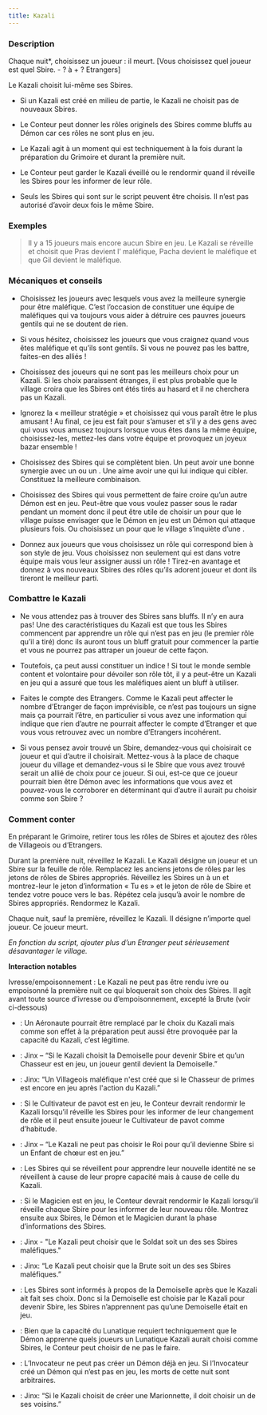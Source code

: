 ```yaml
---
title: Kazali
---
```



<Role KAZALI header />

### Description

Chaque nuit*, choisissez un joueur : il meurt. [Vous choisissez quel joueur est quel Sbire. - ? à + ? Etrangers]

Le Kazali choisit lui-même ses Sbires.

-   Si un Kazali est créé en milieu de partie, le Kazali ne choisit pas de nouveaux Sbires.

-	Le Conteur peut donner les rôles originels des Sbires comme bluffs au Démon car ces rôles ne sont plus en jeu.

-	Le Kazali agit à un moment qui est techniquement à la fois durant la préparation du Grimoire et durant la première nuit.

-	Le Conteur peut garder le Kazali éveillé ou le rendormir quand il réveille les Sbires pour les informer de leur rôle.

-	Seuls les Sbires qui sont sur le script peuvent être choisis. Il n’est pas autorisé d’avoir deux fois le même Sbire.

### Exemples

> Il y a 15 joueurs mais encore aucun Sbire en jeu. Le Kazali se réveille et choisit que Pras devient l’<Role ORGUE_DE_BARBARIE /> maléfique, Pacha devient le <Role VIZIR /> maléfique et que Gil devient le <Role GOBELIN /> maléfique. 

### Mécaniques et conseils

- Choisissez les joueurs avec lesquels vous avez la meilleure synergie pour être maléfique. C’est l’occasion de constituer une équipe de maléfiques qui va toujours vous aider à détruire ces pauvres joueurs gentils qui ne se doutent de rien.

- Si vous hésitez, choisissez les joueurs que vous craignez quand vous êtes maléfique et qu’ils sont gentils. Si vous ne pouvez pas les battre, faites-en des alliés !

- Choisissez des joueurs qui ne sont pas les meilleurs choix pour un Kazali. Si les choix paraissent étranges, il est plus probable que le village croira que les Sbires ont étés tirés au hasard et il ne cherchera pas un Kazali. 

- Ignorez la « meilleur stratégie » et choisissez qui vous paraît être le plus amusant ! Au final, ce jeu est fait pour s’amuser et s’il y a des gens avec qui vous vous amusez toujours lorsque vous êtes dans la même équipe, choisissez-les, mettez-les dans votre équipe et provoquez un joyeux bazar ensemble !

- Choisissez des Sbires qui se complètent bien. Un <Role ORGUE_DE_BARBARIE /> peut avoir une bonne synergie avec un <Role GOBELIN /> ou un <Role BOOMDANDY />. Une <Role VIEILLE_CHOUETTE /> aime avoir une <Role VEUVE_NOIRE /> qui lui indique qui cibler. Constituez la meilleure combinaison.

- Choisissez des Sbires qui vous permettent de faire croire qu’un autre Démon est en jeu. Peut-être que vous voulez passer sous le radar pendant un moment donc il peut être utile de choisir un <Role ASSASSIN /> pour que le village puisse envisager que le Démon en jeu est un Démon qui attaque plusieurs fois. Ou choisissez un <Role AVOCAT_DU_DIABLE /> pour que le village s’inquiète d’une <Role SANGSUE />.

- Donnez aux joueurs que vous choisissez un rôle qui correspond bien à son style de jeu. Vous choisissez non seulement qui est dans votre équipe mais vous leur assigner aussi un rôle ! Tirez-en avantage et donnez à vos nouveaux Sbires des rôles qu’ils adorent joueur et dont ils tireront le meilleur parti. 

### Combattre le Kazali

- Ne vous attendez pas à trouver des Sbires sans bluffs. Il n’y en aura pas! Une des caractéristiques du Kazali est que tous les Sbires commencent par apprendre un rôle qui n’est pas en jeu (le premier rôle qu’il a tiré) donc ils auront tous un bluff gratuit pour commencer la partie et vous ne pourrez pas attraper un joueur de cette façon. 

- Toutefois, ça peut aussi constituer un indice ! Si tout le monde semble content et volontaire pour dévoiler son rôle tôt, il y a peut-être un Kazali en jeu qui a assuré que tous les maléfiques aient un bluff à utiliser.

- Faites le compte des Etrangers. Comme le Kazali peut affecter le nombre d’Etranger de façon imprévisible, ce n’est pas toujours un signe mais ça pourrait l’être, en particulier si vous avez une information qui indique que rien d’autre ne pourrait affecter le compte d’Etranger et que vous vous retrouvez avec un nombre d’Etrangers incohérent.

- Si vous pensez avoir trouvé un Sbire, demandez-vous qui choisirait ce joueur et qui d’autre il choisirait. Mettez-vous à la place de chaque joueur du village et demandez-vous si le Sbire que vous avez trouvé serait un allié de choix pour ce joueur. Si oui, est-ce que ce joueur pourrait bien être Démon avec les informations que vous avez et pouvez-vous le corroborer en déterminant qui d’autre il aurait pu choisir comme son Sbire ?

### Comment conter

En préparant le Grimoire, retirer tous les rôles de Sbires et ajoutez des rôles de Villageois ou d’Etrangers.

Durant la première nuit, réveillez le Kazali. Le Kazali désigne un joueur et un Sbire sur la feuille de rôle. Remplacez les anciens jetons de rôles par les jetons de rôles de Sbires appropriés. Réveillez les Sbires un à un et montrez-leur le jeton d’information « Tu es » et le jeton de rôle de Sbire et tendez votre pouce vers le bas. Répétez cela jusqu’à avoir le nombre de Sbires appropriés. Rendormez le Kazali.

Chaque nuit, sauf la première, réveillez le Kazali. Il désigne n’importe quel joueur. Ce joueur meurt.

_En fonction du script, ajouter plus d’un Etranger peut sérieusement désavantager le village._

**Interaction notables**

Ivresse/empoisonnement : Le Kazali ne peut pas être rendu ivre ou empoisonné la première nuit ce qui bloquerait son choix des Sbires. Il agit avant toute source d’ivresse ou d’empoisonnement, excepté la Brute (voir ci-dessous)

- <Role AERONAUTE /> : Un Aéronaute pourrait être remplacé par le choix du Kazali mais comme son effet à la préparation peut aussi être provoquée par la capacité du Kazali, c’est légitime.

- <Role CHASSEUR /> : Jinx – “Si le Kazali choisit la Demoiselle pour devenir Sbire et qu’un Chasseur est en jeu, un joueur gentil devient la Demoiselle.”

- <Role CHASSEUR_DE_PRIMES /> : Jinx: “Un Villageois maléfique n'est créé que si le Chasseur de primes est encore en jeu après l'action du Kazali.” 

- <Role CULTIVATEUR_DE_PAVOT /> : Si le Cultivateur de pavot est en jeu, le Conteur devrait rendormir le Kazali lorsqu’il réveille les Sbires pour les informer de leur changement de rôle et il peut ensuite joueur le Cultivateur de pavot comme d’habitude. 

- <Role ENFANT_DE_CHOEUR /> : Jinx – “Le Kazali ne peut pas choisir le Roi pour qu’il devienne Sbire si un Enfant de chœur est en jeu.”

- <Role FEMME_DE_CHAMBRE /> : Les Sbires qui se réveillent pour apprendre leur nouvelle identité ne se réveillent à cause de leur propre capacité mais à cause de celle du Kazali.

- <Role MAGICIEN /> : Si le Magicien est en jeu, le Conteur devrait rendormir le Kazali lorsqu’il réveille chaque Sbire pour les informer de leur nouveau rôle. Montrez ensuite aux Sbires, le Démon et le Magicien durant la phase d’informations des Sbires. 

- <Role SOLDAT /> : Jinx - "Le Kazali peut choisir que le Soldat soit un des ses Sbires maléfiques."

- <Role BRUTE /> : Jinx: “Le Kazali peut choisir que la Brute soit un des ses Sbires maléfiques.”

- <Role DEMOISELLE /> : Les Sbires sont informés à propos de la Demoiselle après que le Kazali ait fait ses choix. Donc si la Demoiselle est choisie par le Kazali pour devenir Sbire, les Sbires n’apprennent pas qu’une Demoiselle était en jeu.

- <Role LUNATIQUE /> : Bien que la capacité du Lunatique requiert techniquement que le Démon apprenne quels joueurs un Lunatique Kazali aurait choisi comme Sbires, le Conteur peut choisir de ne pas le faire.

- <Role INVOCATEUR /> : L’Invocateur ne peut pas créer un Démon déjà en jeu. Si l’Invocateur créé un Démon qui n’est pas en jeu, les morts de cette nuit sont arbitraires.

- <Role MARIONNETTE /> : Jinx: “Si le Kazali choisit de créer une Marionnette, il doit choisir un de ses voisins.”